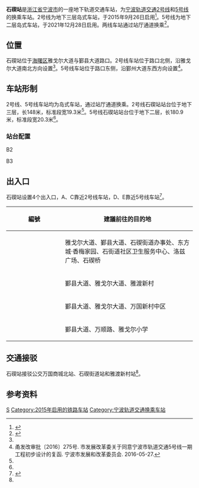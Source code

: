{{Infobox station
| name = 石碶站
| eng_name = Shiqi Station
| linecolour = {{NingboRT color|2|s}}
| linecolour2 = {{NingboRT color|5|s}}
| type = [[地铁站|地铁站]]
| image = Shiqi Station, 2022-02-13 01.jpg
| caption = 5号线石碶站站台，摄于2022年
| address = 雅戈尔大道、万成路路口
| borough = [[浙江省|浙江省]][[宁波市|宁波市]][[海曙区|海曙区]]
| country = {{CHN}}
| coordinates = {{coord|format=dms|display=inline,title|Region:CN_Railway_Station}}
| owned = [[宁波市轨道交通集团有限公司|宁波市轨道交通集团]]
| operator = 宁波市轨道交通集团运营分公司
| line = {{NingboRT Sign|2|full}}<br />{{NingboRT Sign|5|full}}
| distance = 
| platform = {{NingboRT Sign|2|short}} 1个[[岛式站台|岛式站台]]<br />{{NingboRT Sign|5|short}} 1个[[岛式站台|岛式站台]]
| tracks = {{NingboRT Sign|2|short}} 2条<br />{{NingboRT Sign|5|short}} 2条
| bus_routes = <!--公交线路-->
| bus_stands = <!--公交站数量-->
| connections = <!--换乘交通-->
| structure = 地下车站
| hall = 地下站厅
| Interchange = 
| elevator = 2部
| exits = 3个（开放2个）
| disabled = <!--无障碍设施-->
| depth = <!--车站埋深-->
| levels = 3层
| architect = 
| architectural_style = 
| colour = {{NingboRT Sign|2|short}} {{colorbox|#FFFFFD|border=black}} 白色<br />{{NingboRT Sign|5|short}} {{colorbox|#191970|border=black}} 深蓝色
| status = {{NingboRT Sign|2|short}} 在用<br />{{NingboRT Sign|5|short}} 在用
| built = {{Start date|2012|10|df=y}}
| opened = {{NingboRT Sign|2|short}}：{{NingboRT Dater|year|month|day|line=2}}<br/>{{NingboRT Sign|5|short}}：{{NingboRT Dater|year|month|day|line=5}}
| closed = 
| former = 
| passengers = 
| pass_year = 
| pass_rank = 
| station_hours =
| hours = {{NingboRT Station Time|2,5|清栎|0:43|栎清|0:6|兴布|0:41|布兴|0:7}}
| first = {{collapsible list
  | title = 　
  | {{NingboRT Sign|2|short}}<br />{{NingboRT Time|2清栎F|0:43}}<br />{{NingboRT Time|2栎清F|0:6}}<br />{{NingboRT Sign|5|short}}<br />{{NingboRT Time|5兴布F|0:41}}<br />{{NingboRT Time|5布兴F|0:7}}
}}
| last = {{collapsible list
  | title = 　
  | {{NingboRT Sign|2|short}}<br />{{NingboRT Time|2清栎L|0:43}}<br />{{NingboRT Time|2栎清L|0:6}}<br />{{NingboRT Sign|5|short}}<br />{{NingboRT Time|5兴布L|0:41}}<br />{{NingboRT Time|5布兴L|0:7}}
}}
| adjacent = {{s-rail-start}}
{{s-rail|title=NingboRT}}
{{s-line new|system=NingboRT|line=2|previous=鄞州大道|next=轻纺城|note=1.13km|note2=1.21km}}
{{s-line new|system=NingboRT|line=5|previous=同德路|next=雅渡}}
{{end box}}
| route_map =
}}
'''石碶站'''是[[浙江省|浙江省]][[宁波市|宁波市]]的一座地下轨道交通车站，为[[宁波轨道交通2号线|宁波轨道交通2号线]]和[[宁波轨道交通5号线|5号线]]的换乘车站。2号线为地下三层岛式车站，于2015年9月26日启用<ref name="main-2">{{cite web|url=http://news.cnnb.com.cn/system/2010/12/23/006790463.shtml|title=2号线车站设计人性化而有宁波味 效果图抢先看|author=陈锦源|publisher=中国宁波网|date=2010-12-23|accessdate=2011-01-21|archive-date=2010-12-31|archive-url=https://web.archive.org/web/20101231035729/http://news.cnnb.com.cn/system/2010/12/23/006790463.shtml|dead-url=no}}</ref>。5号线为地下二层岛式车站，于2021年12月28日启用。两线车站通过站厅通道换乘<ref>{{cite web|title=宁波轨道交通5号线一期12月28日10点开通运营|url=http://news.cnnb.com.cn/system/2021/12/27/030316516.shtml|publisher=中国宁波网|author=张燕|date=2021-12-27|accessdate=2021-12-27|archive-date=2021-12-27|archive-url=https://web.archive.org/web/20211227112837/http://news.cnnb.com.cn/system/2021/12/27/030316516.shtml|dead-url=no}}</ref>。

== 位置 ==
石碶站位于[[海曙区|海曙区]]雅戈尔大道与鄞县大道路口。2号线车站位于路口北侧，沿雅戈尔大道南北方向设置<ref name="main-2" />。5号线车站位于路口东侧，沿鄞州大道东西方向设置<ref name="main-5">甬发改审批〔2016〕275号. 市发展改革委关于同意宁波市轨道交通5号线一期工程初步设计的复函. 宁波市发展和改革委员会. 2016-05-27.</ref>。

== 车站形制 ==
2号线、5号线车站均为岛式车站，通过站厅通道换乘。2号线石碶站站台位于地下三层，长148米，标准段宽19.3米<ref name="main-2" />。5号线石碶站站台位于地下二层，长180.9米，标准段宽20.3米<ref name="main-5" />。

=== 站台配置 ===
; B2
{{RenderStations|system=NingboRT|
{{RailStStart|北}}
{{RailStLine|1|1|dir=l|{{NingboRT Sign|5}} $$同德路$$・{{NingboRT Terminus|5|left}}方向}}
{{RailStPlatform|岛}}
{{RailStLine|2|2|dir=r|{{NingboRT Sign|5}} $$雅渡$$・{{NingboRT Terminus|5|right}}方向}}
{{RailStEnd|南}}
}}
; B3
{{RenderStations|system=NingboRT|
{{RailStStart|西}}
{{RailStLine|1|1|dir=l|{{NingboRT Sign|2}} $$鄞州大道$$・{{NingboRT Terminus|2|left}}方向}}
{{RailStPlatform|岛}}
{{RailStLine|2|2|dir=r|{{NingboRT Sign|2}} $$轻纺城$$・{{NingboRT Terminus|2|right}}方向}}
{{RailStEnd|东}}
}}

== 出入口 ==
石碶站设置4个出入口，A、C靠近2号线车站，D、E靠近5号线车站<ref name="query">{{cite web|url=http://www.nbmetro.com/line_info.php |title=宁波轨道交通 > 乘客服务 > 综合查询 |publisher=宁波市轨道交通集团有限公司 |accessdate=2015-09-27 |deadurl=yes |archiveurl=https://web.archive.org/web/20150922060232/http://www.nbmetro.com/line_info.php |archivedate=2015-09-22 }}</ref>。
{| class="wikitable"
! width=135px | 編號 !! 建議前往的目的地
|-
| {{NingboRT Exit|A|comment=E}}
| 雅戈尔大道、鄞县大道、石碶街道办事处、东方城·香梅家园、石街道社区卫生服务中心、洛兹广场、石碶桥
|-
| {{NingboRT Exit|C}}
| 鄞县大道、雅戈尔大道、雅渡新村
|-
| {{NingboRT Exit|D}}
| 鄞县大道、雅戈尔大道、万国新村中区
|-
| {{NingboRT Exit|E|comment=LDE}}
| 鄞县大道、万顺路、雅戈尔小学
|}

== 交通接驳 ==
石碶站接驳公交万国商城北站、石碶街道站和雅渡新村站<ref name="query" />。

== 参考资料 ==
{{commonscat|Shiqi Station (Ningbo)}}
{{reflist}}

{{宁波轨道交通2号线|S}}
{{宁波轨道交通5号线|S}}

[[Category:海曙区轨道交通车站|S]]
[[Category:2015年启用的铁路车站|Category:2015年启用的铁路车站]]
[[Category:宁波轨道交通换乘车站|Category:宁波轨道交通换乘车站]]